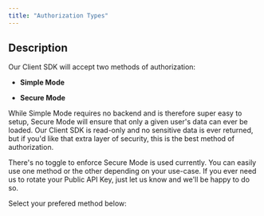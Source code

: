 ```yaml
---
title: "Authorization Types"
---
```


## Description

Our Client SDK will accept two methods of authorization:

- **Simple Mode**

- **Secure Mode**

While Simple Mode requires no backend and is therefore super easy to setup, Secure Mode will ensure that only a given user's data can ever be loaded. Our Client SDK is read-only and no sensitive data is ever returned, but if you'd like that extra layer of security, this is the best method of authorization.

<Note>
There's no toggle to enforce Secure Mode is used currently. You can easily use one method or the other depending on your use-case. If you ever need us to rotate your Public API Key, just let us know and we'll be happy to do so.

</Note>

Select your prefered method below:
<CardGroup>
<Card
  title="Simple Mode"
  icon="circle-play"
  href="/client-sdk-frontend/authorization-frontend/simple-mode"
/>

<Card
  title="Secure Mode"
  icon="shield-keyhole"
  href="/client-sdk-frontend/authorization-frontend/secure-mode"
/>
</CardGroup>

